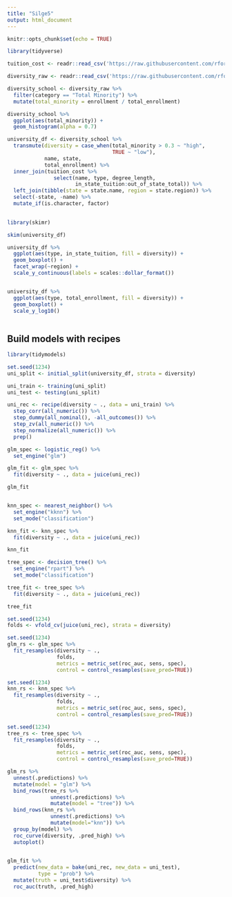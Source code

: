 ```yaml
---
title: "Silge5"
output: html_document
---
```


```r
knitr::opts_chunk$set(echo = TRUE)
```

```r
library(tidyverse)
```

```r
tuition_cost <- readr::read_csv('https://raw.githubusercontent.com/rfordatascience/tidytuesday/master/data/2020/2020-03-10/tuition_cost.csv')

diversity_raw <- readr::read_csv('https://raw.githubusercontent.com/rfordatascience/tidytuesday/master/data/2020/2020-03-10/diversity_school.csv')
```

```r
diversity_school <- diversity_raw %>%
  filter(category == "Total Minority") %>%
  mutate(total_minority = enrollment / total_enrollment)
```

```r
diversity_school %>%
  ggplot(aes(total_minority)) +
  geom_histogram(alpha = 0.7)
```

```r
university_df <- diversity_school %>%
  transmute(diversity = case_when(total_minority > 0.3 ~ "high",
                                  TRUE ~ "low"),
            name, state, 
            total_enrollment) %>%
  inner_join(tuition_cost %>%
               select(name, type, degree_length,
                      in_state_tuition:out_of_state_total)) %>%
  left_join(tibble(state = state.name, region = state.region)) %>%
  select(-state, -name) %>%
  mutate_if(is.character, factor)
  
```

```r
library(skimr)

skim(university_df)
```

```r
university_df %>%
  ggplot(aes(type, in_state_tuition, fill = diversity)) +
  geom_boxplot() +
  facet_wrap(~region) +
  scale_y_continuous(labels = scales::dollar_format())


university_df %>%
  ggplot(aes(type, total_enrollment, fill = diversity)) +
  geom_boxplot() +
  scale_y_log10()
 
```

## Build models with recipes


```r
library(tidymodels)

set.seed(1234)
uni_split <- initial_split(university_df, strata = diversity)

uni_train <- training(uni_split)
uni_test <- testing(uni_split)

uni_rec <- recipe(diversity ~ ., data = uni_train) %>%
  step_corr(all_numeric()) %>%
  step_dummy(all_nominal(), -all_outcomes()) %>%
  step_zv(all_numeric()) %>%
  step_normalize(all_numeric()) %>%
  prep()
```

```r
glm_spec <- logistic_reg() %>%
  set_engine("glm")

glm_fit <- glm_spec %>%
  fit(diversity ~ ., data = juice(uni_rec))

glm_fit


knn_spec <- nearest_neighbor() %>%
  set_engine("kknn") %>%
  set_mode("classification")

knn_fit <- knn_spec %>%
  fit(diversity ~ ., data = juice(uni_rec))

knn_fit

tree_spec <- decision_tree() %>%
  set_engine("rpart") %>%
  set_mode("classification")

tree_fit <- tree_spec %>%
  fit(diversity ~ ., data = juice(uni_rec))

tree_fit
```

```r
set.seed(1234)
folds <- vfold_cv(juice(uni_rec), strata = diversity)

set.seed(1234)
glm_rs <- glm_spec %>% 
  fit_resamples(diversity ~ .,
                folds,
                metrics = metric_set(roc_auc, sens, spec),
                control = control_resamples(save_pred=TRUE))

set.seed(1234)
knn_rs <- knn_spec %>% 
  fit_resamples(diversity ~ .,
                folds,
                metrics = metric_set(roc_auc, sens, spec),
                control = control_resamples(save_pred=TRUE))

set.seed(1234)
tree_rs <- tree_spec %>% 
  fit_resamples(diversity ~ .,
                folds,
                metrics = metric_set(roc_auc, sens, spec),
                control = control_resamples(save_pred=TRUE))
```

```r
glm_rs %>%
  unnest(.predictions) %>%
  mutate(model = "glm") %>%
  bind_rows(tree_rs %>%
              unnest(.predictions) %>%
              mutate(model = "tree")) %>%
  bind_rows(knn_rs %>%
              unnest(.predictions) %>%
              mutate(model="knn")) %>%
  group_by(model) %>%
  roc_curve(diversity, .pred_high) %>%
  autoplot()
            
```

```r
glm_fit %>%
  predict(new_data = bake(uni_rec, new_data = uni_test),
          type = "prob") %>%
  mutate(truth = uni_test$diversity) %>%
  roc_auc(truth, .pred_high) 
```

